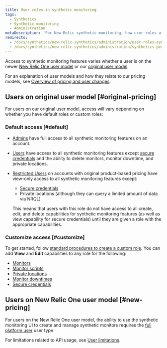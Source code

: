 ```yaml
---
title: User roles in synthetic monitoring
tags:
  - Synthetics
  - Synthetic monitoring
  - Administration
metaDescription: 'For New Relic synthetic monitoring, how user roles affect your access to features.'
redirects:
  - /docs/synthetics/new-relic-synthetics/administration/user-roles-synthetics
  - /docs/synthetics/new-relic-synthetics/administration/synthetics-permissions-user-groups
---
```


Access to synthetic monitoring features varies whether a user is on the newer [New Relic One user model](#new-pricing) or our [original user model](#original-pricing).

For an explanation of user models and how they relate to our pricing models, see [Overview of pricing and user changes](/docs/accounts/original-accounts-billing/original-product-based-pricing/overview-changes-pricing-user-model#convert-users).

## Users on original user model [#original-pricing]

For users on our original user model, access will vary depending on whether you have default roles or custom roles:

### Default access [#default]

* [Admins](/docs/accounts/original-accounts-billing/original-users-roles/users-roles-original-user-model#roles) have full access to all synthetic monitoring features on an account.
* [Users](/docs/accounts-partnerships/accounts/account-billing-usage/users-roles#roles) have access to all synthetic monitoring features except [secure credentials](/docs/synthetics/new-relic-synthetics/using-monitors/secure-credentials-store-credentials-information-scripted-browsers) and the ability to delete monitors, monitor downtime, and private locations.
* [Restricted Users](/docs/accounts-partnerships/accounts/account-billing-usage/users-roles#roles) on accounts with original product-based pricing have view-only access to all synthetic monitoring features except:

  * [Secure credentials](/docs/synthetics/new-relic-synthetics/using-monitors/secure-credentials-store-credentials-information-scripted-browsers)
  * Private locations (although they can query a limited amount of data via NRQL)

  This means that users with this role do not have access to all create, edit, and delete capabilities for synthetic monitoring features (as well as view capability for secure credentials) until they are given a role with the appropriate capabilities.

### Customize access [#customize]

To get started, follow [standard procedures to create a custom role](/docs/accounts/accounts/roles-permissions/add-roles-permissions#create/docs/accounts/accounts/roles-permissions/add-roles-permissions#create). You can add **View** and **Edit** capabilities to any role for the following:

* [Monitors](/docs/synthetics/new-relic-synthetics/using-monitors)
* [Monitor scripts](/docs/synthetics/new-relic-synthetics/scripting-monitors/write-synthetics-api-tests)
* [Private locations](/docs/synthetics/new-relic-synthetics/private-locations/private-locations-overview-monitor-internal-sites-add-new-locations)
* [Monitor downtimes](/docs/synthetics/new-relic-synthetics/using-monitors/monitor-downtimes-disable-monitoring-during-scheduled-maintenance-times)
* [Secure credentials](/docs/synthetics/new-relic-synthetics/using-monitors/secure-credentials-store-credentials-information-scripted-browsers)

## Users on New Relic One user model [#new-pricing]

For users on the New Relic One user model, the ability to use the synthetic monitoring UI to create and manage synthetic monitors requires the [full platform user](/docs/accounts/accounts-billing/new-relic-one-pricing-users/users-roles#user-type) user type.

For limitations related to API usage, see [User limitations](/docs/accounts/accounts-billing/new-relic-one-pricing-users/transition-guide-new-pricing-plan#limitations).

